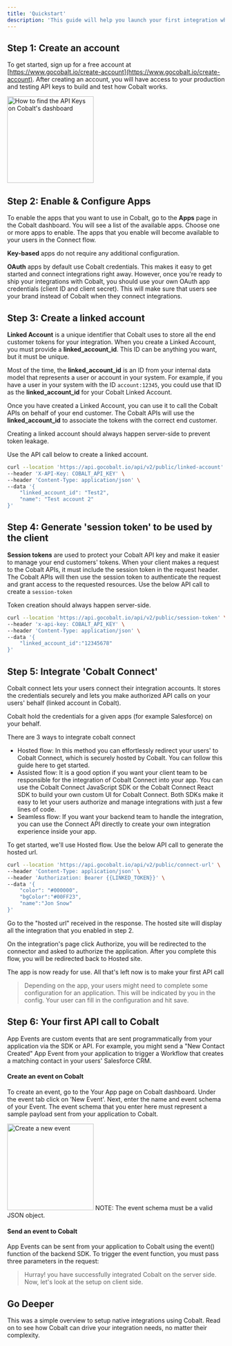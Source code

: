 ```yaml
---
title: 'Quickstart'
description: 'This guide will help you launch your first integration while the following guides dive deeper into the concepts and help you integrate Cobalt into your production application.'
---
```


## Step 1: Create an account

To get started, sign up for a free account at [https://www.gocobalt.io/create-account](https://www.gocobalt.io/create-account). 
After creating an account, you will have access to your production and testing API keys to build and test how Cobalt works.

<img height="200" src="/images/get-api-key.png" alt="How to find the API Keys on Cobalt's dashboard"/>

## Step 2: Enable & Configure Apps

To enable the apps that you want to use in Cobalt, go to the **Apps** page in the Cobalt dashboard. You will see a list of the available apps. 
Choose one or more apps to enable. The apps that you enable will become available to your users in the Connect flow.

**Key-based** apps do not require any additional configuration.

**OAuth** apps by default use Cobalt credentials. This makes it easy to get started and connect integrations right away. However, once you're ready to ship your integrations with Cobalt, you should use your own OAuth app credentials (client ID and client secret). This will make sure that users see your brand instead of Cobalt when they connect integrations.


## Step 3: Create a linked account

**Linked Account** is a unique identifier that Cobalt uses to store all the end customer tokens for your integration. When you create a Linked Account, 
you must provide a **linked_account_id**. This ID can be anything you want, but it must be unique.

Most of the time, the **linked_account_id** is an ID from your internal data model that represents a user or account in your system. For example, if you have 
a user in your system with the ID `account:12345`, you could use that ID as the **linked_account_id** for your Cobalt Linked Account.

Once you have created a Linked Account, you can use it to call the Cobalt APIs on behalf of your end customer. The Cobalt APIs will use the **linked_account_id**
 to associate the tokens with the correct end customer.

<Tip>
Creating a linked account should always happen server-side to prevent token leakage.
</Tip>

Use the API call below to create a linked account.

```bash
curl --location 'https://api.gocobalt.io/api/v2/public/linked-account' \
--header 'X-API-Key: COBALT_API_KEY' \
--header 'Content-Type: application/json' \
--data '{
    "linked_account_id": "Test2",
    "name": "Test account 2"
}'
```

## Step 4: Generate 'session token' to be used by the client

**Session tokens** are used to protect your Cobalt API key and make it easier to manage your end customers' tokens. When your client makes a request to the Cobalt APIs, it must include the session token in the request header. 
The Cobalt APIs will then use the session token to authenticate the request and grant access to the requested resources. Use the below API call to create a `session-token`

<Tip> 
Token creation should always happen server-side.
</Tip>

```bash
curl --location 'https://api.gocobalt.io/api/v2/public/session-token' \
--header 'x-api-key: COBALT_API_KEY' \
--header 'Content-Type: application/json' \
--data '{
    "linked_account_id":"12345678"
}'
```

## Step 5: Integrate 'Cobalt Connect'

Cobalt connect lets your users connect their integration accounts. It stores the credentials securely and lets you make authorized API calls on your users' behalf (linked account in Cobalt).

Cobalt hold the credentials for a given apps (for example Salesforce) on your behalf.

There are 3 ways to integrate cobalt connect

+ Hosted flow: In this method you can effortlessly redirect your users'  to Cobalt Connect, which is securely hosted by Cobalt. You can follow this guide here to get started.
+ Assisted flow: It is a good option if you want your client team to be responsible for the integration of Cobalt Connect into your app. You can use the Cobalt Connect JavaScript SDK or the Cobalt Connect React SDK to build your own custom UI for Cobalt Connect. Both SDKs make it easy to let your users authorize and manage integrations with just a few lines of code.
+ Seamless flow: If you want your backend team to handle the integration, you can use the Connect API directly to create your own integration experience inside your app.


To get started, we'll use Hosted flow. Use the below API call to generate the hosted url.

```bash
curl --location 'https://api.gocobalt.io/api/v2/public/connect-url' \
--header 'Content-Type: application/json' \
--header 'Authorization: Bearer {{LINKED_TOKEN}}' \
--data '{
    "color": "#000000",
    "bgColor":"#00FF23",
    "name":"Jon Snow"
}'
```


Go to the "hosted url" received in the response. The hosted site will display all the integration that you enabled in step 2.

On the integration's page click Authorize, you will be redirected to the connector and asked to authorize the application. After you complete this flow, 
you will be redirected back to Hosted site.

The app is now ready for use. All that's left now is to make your first API call

>Depending on the app, your users might need to complete some configuration for an application. This will be indicated by you in the config. Your user can fill in the configuration and hit save.


## Step 6: Your first API call to Cobalt

App Events are custom events that are sent programmatically from your application via the SDK or API. For example, you might send a "New Contact Created" App Event from your application to trigger a Workflow that creates a matching contact in your users' Salesforce CRM.

#### Create an event on Cobalt

To create an event, go to the Your App page on Cobalt dashboard. Under the event tab click on 'New Event'. Next, enter the name and event schema of 
your Event. The event schema that you enter here must represent a sample payload sent from your application to Cobalt.

<img height="200" src="/images/create-new-event.png" alt="Create a new event"/>

<Tip>
  NOTE: The event schema must be a valid JSON object.
</Tip>

#### Send an event to Cobalt
App Events can be sent from your application to Cobalt using the event() function of the backend SDK. To trigger the event function, you must pass 
three parameters in the request:

>Hurray! you have successfully integrated Cobalt on the server side. Now, let's look at the setup on client side.

## Go Deeper
This was a simple overview to setup native integrations using Cobalt. Read on to see how Cobalt can drive your integration needs, no matter their complexity.



